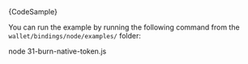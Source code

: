 
<CodeBlock className="language-typescript">
  {CodeSample}
</CodeBlock>

You can run the example by running the following command from the `wallet/bindings/node/examples/` folder:

<CodeBlock className="language-bash">
    node 31-burn-native-token.js
</CodeBlock>
